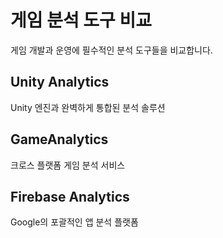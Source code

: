 # 게임 분석 도구 비교

게임 개발과 운영에 필수적인 분석 도구들을 비교합니다.

## Unity Analytics
Unity 엔진과 완벽하게 통합된 분석 솔루션

## GameAnalytics
크로스 플랫폼 게임 분석 서비스

## Firebase Analytics
Google의 포괄적인 앱 분석 플랫폼